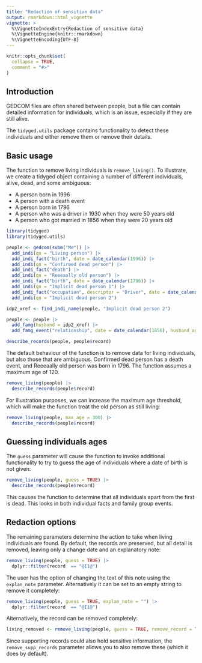 ```yaml
---
title: "Redaction of sensitive data"
output: rmarkdown::html_vignette
vignette: >
  %\VignetteIndexEntry{Redaction of sensitive data}
  %\VignetteEngine{knitr::rmarkdown}
  %\VignetteEncoding{UTF-8}
---
```


```r
knitr::opts_chunk$set(
  collapse = TRUE,
  comment = "#>"
)
```

## Introduction

GEDCOM files are often shared between people, but a file can contain detailed information for individuals, which is an issue, especially if they are still alive.

The `tidyged.utils` package contains functionality to detect these individuals and either remove them or remove their details.

## Basic usage

The function to remove living individuals is `remove_living()`. To illustrate, we create a tidyged object containing a number of different individuals, alive, dead, and some ambiguous:

* A person born in 1996
* A person with a death event
* A person born in 1796
* A person who was a driver in 1930 when they were 50 years old
* A person who got married in 1856 when they were 20 years old

```r
library(tidyged)
library(tidyged.utils)

people <- gedcom(subm("Me")) |> 
  add_indi(qn = "Living person") |> 
  add_indi_fact("birth", date = date_calendar(1996)) |>
  add_indi(qn = "Confirmed dead person") |> 
  add_indi_fact("death") |> 
  add_indi(qn = "Reeeaally old person") |> 
  add_indi_fact("birth", date = date_calendar(1796)) |> 
  add_indi(qn = "Implicit dead person 1") |> 
  add_indi_fact("occupation", descriptor = "Driver", date = date_calendar(1930), age = "50y") |> 
  add_indi(qn = "Implicit dead person 2")

idp2_xref <- find_indi_name(people, "Implicit dead person 2")

people <- people |>
  add_famg(husband = idp2_xref) |> 
  add_famg_event("relationship", date = date_calendar(1856), husband_age = "20y")

describe_records(people, people$record)
```

The default behaviour of the function is to remove data for living individuals, but also those that are ambiguous. Confirmed dead person has a death event, and Reeeaally old person was born in 1796. The function assumes a maximum age of 120.

```r
remove_living(people) |> 
  describe_records(people$record)
```

For illustration purposes, we can increase the maximum age threshold, which will make the function treat the old person as still living:

```r
remove_living(people, max_age = 300) |> 
  describe_records(people$record)
```
## Guessing individuals ages

The `guess` parameter will cause the function to invoke additional functionality to try to guess the age of individuals where a date of birth is not given:

```r
remove_living(people, guess = TRUE) |> 
  describe_records(people$record)
```

This causes the function to determine that all individuals apart from the first is dead. This looks in both individual facts and family group events.

## Redaction options

The remaining parameters determine the action to take when living individuals are found. By default, the records are preserved, but all detail is removed, leaving only a change date and an explanatory note:

```r
remove_living(people, guess = TRUE) |>
  dplyr::filter(record  == "@I1@")
```

The user has the option of changing the text of this note using the `explan_note` parameter. Alternatively it can be set to an empty string to remove it completely:

```r
remove_living(people, guess = TRUE, explan_note = "") |>
  dplyr::filter(record  == "@I1@")
```

Alternatively, the record can be removed completely:

```r
living_removed <- remove_living(people, guess = TRUE, remove_record = TRUE)
```

Since supporting records could also hold sensitive information, the `remove_supp_records` parameter allows you to also remove these (which it does by default).
